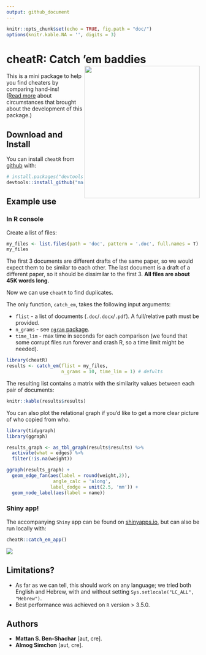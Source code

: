 ```yaml
---
output: github_document
---
```


```r
knitr::opts_chunk$set(echo = TRUE, fig.path = "doc/")
options(knitr.kable.NA = '', digits = 3)
```

<!-- README.md is generated from README.Rmd. Please edit that file -->

# cheatR: Catch 'em baddies <img src="doc\cheatRball.png" align="right" height="345" width="300"/>

This is a mini package to help you find cheaters by comparing hand-ins!  
([Read more](https://mattansb.blogspot.com/2018/07/cheatr-r-package-for-catching-cheaters.html) about circumstances that brought about the development of this package.)

## Download and Install

You can install `cheatR` from [github](https://github.com/mattansb/cheatR) with:

```R
# install.packages("devtools")
devtools::install_github("mattansb/cheatR")
```

## Example use

### In R console

Create a list of files:

```r
my_files <- list.files(path = 'doc', pattern = '.doc', full.names = T)
my_files
```
The first 3 documents are different drafts of the same paper, so we would expect them to be similar to each other. The last document is a draft of a different paper, so it should be dissimilar to the first 3. **All files are about 45K words long.**

Now we can use `cheatR` to find duplicates.  

The only function, `catch_em`, takes the following input arguments:  
  
  - `flist` - a list of documents (`.doc`/`.docx`/`.pdf`). A full/relative path must be provided.
  - `n_grams` - see [`ngram` package](https://github.com/wrathematics/ngram).
  - `time_lim` - max time in seconds for each comparison (we found that some corrupt files run forever and crash R, so a time limit might be needed).

```r
library(cheatR)
results <- catch_em(flist = my_files,
                    n_grams = 10, time_lim = 1) # defults
```

The resulting list contains a matrix with the similarity values between each pair of documents:

```r
knitr::kable(results$results)
```

You can also plot the relational graph if you'd like to get a more clear picture of who copied from who.

```r
library(tidygraph)
library(ggraph)

results_graph <- as_tbl_graph(results$results) %>% 
  activate(what = edges) %>%
  filter(!is.na(weight))

ggraph(results_graph) +
  geom_edge_fan(aes(label = round(weight,2)),
                 angle_calc = 'along',
                label_dodge = unit(2.5, 'mm')) +
  geom_node_label(aes(label = name))

```

### Shiny app!

The accompanying `Shiny` app can be found on [shinyapps.io](https://almogsi.shinyapps.io/cheatR/), but can also be run locally with:

```R
cheatR::catch_em_app()
```

<img src="doc\shiny_app.PNG" align="center"/>

## Limitations?
  
  - As far as we can tell, this should work on any language; we tried both English and Hebrew, with and without setting `Sys.setlocale("LC_ALL", "Hebrew")`.  
  - Best performance was achieved on `R` version > 3.5.0.

## Authors

  - **Mattan S. Ben-Shachar** [aut, cre].
  - **Almog Simchon** [aut, cre].
